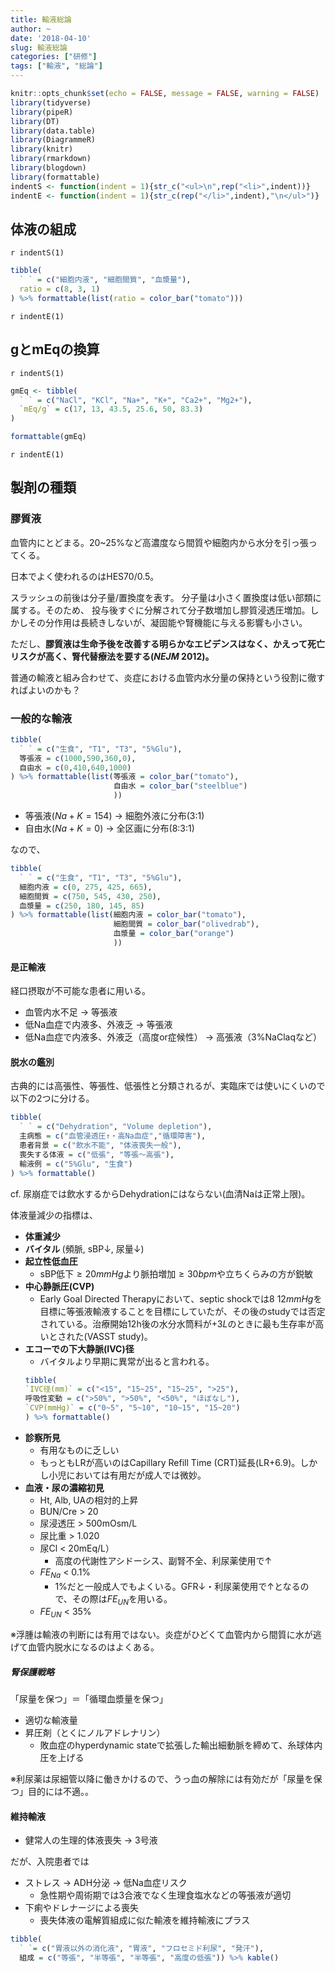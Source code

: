 ```yaml
---
title: 輸液総論
author: ~
date: '2018-04-10'
slug: 輸液総論
categories: ["研修"]
tags: ["輸液", "総論"]
---
```


```r
knitr::opts_chunk$set(echo = FALSE, message = FALSE, warning = FALSE)
library(tidyverse)
library(pipeR)
library(DT)
library(data.table)
library(DiagrammeR)
library(knitr)
library(rmarkdown)
library(blogdown)
library(formattable)
indentS <- function(indent = 1){str_c("<ul>\n",rep("<li>",indent))}
indentE <- function(indent = 1){str_c(rep("</li>",indent),"\n</ul>")}
```


## 体液の組成

`r indentS(1)`
```r
tibble(
  ` ` = c("細胞内液", "細胞間質", "血漿量"),
  ratio = c(8, 3, 1)
) %>% formattable(list(ratio = color_bar("tomato")))
```
`r indentE(1)`

## gとmEqの換算

`r indentS(1)`
```r
gmEq <- tibble(
  ` ` = c("NaCl", "KCl", "Na+", "K+", "Ca2+", "Mg2+"),
  `mEq/g` = c(17, 13, 43.5, 25.6, 50, 83.3)
)

formattable(gmEq)
```
`r indentE(1)`

## 製剤の種類

### 膠質液

血管内にとどまる。20~25%など高濃度なら間質や細胞内から水分を引っ張ってくる。

日本でよく使われるのはHES70/0.5。

スラッシュの前後は分子量/置換度を表す。
分子量は小さく置換度は低い部類に属する。そのため、
投与後すぐに分解されて分子数増加し膠質浸透圧増加。しかしその分作用は長続きしないが、凝固能や腎機能に与える影響も小さい。

ただし、**膠質液は生命予後を改善する明らかなエビデンスはなく、かえって死亡リスクが高く、腎代替療法を要する(*NEJM* 2012)。**

普通の輸液と組み合わせて、炎症における血管内水分量の保持という役割に徹すればよいのかも？


### 一般的な輸液

```r
tibble(
  ` ` = c("生食", "T1", "T3", "5%Glu"),
  等張液 = c(1000,590,360,0),
  自由水 = c(0,410,640,1000)
) %>% formattable(list(等張液 = color_bar("tomato"),
                       自由水 = color_bar("steelblue")
                       ))
```

* 等張液($Na + K = 154$) -> 細胞外液に分布(3:1)
* 自由水($Na + K = 0$) -> 全区画に分布(8:3:1)

なので、

```r
tibble(
  ` ` = c("生食", "T1", "T3", "5%Glu"),
  細胞内液 = c(0, 275, 425, 665),
  細胞間質 = c(750, 545, 430, 250),
  血漿量 = c(250, 180, 145, 85)
) %>% formattable(list(細胞内液 = color_bar("tomato"),
                       細胞間質 = color_bar("olivedrab"),
                       血漿量 = color_bar("orange")
                       ))
```

#### 是正輸液

経口摂取が不可能な患者に用いる。

* 血管内水不足 -> 等張液
* 低Na血症で内液多、外液乏 -> 等張液
* 低Na血症で内液多、外液乏（高度or症候性） -> 高張液（3%NaClaqなど）

#### 脱水の鑑別

古典的には高張性、等張性、低張性と分類されるが、実臨床では使いにくいので以下の2つに分ける。

```r
tibble(
  ` ` = c("Dehydration", "Volume depletion"),
  主病態 = c("血管浸透圧↑・高Na血症","循環障害"),
  患者背景 = c("飲水不能", "体液喪失一般"),
  喪失する体液 = c("低張", "等張〜高張"),
  輸液例 = c("5%Glu", "生食")
) %>% formattable()
```

cf. 尿崩症では飲水するからDehydrationにはならない(血清Naは正常上限)。

体液量減少の指標は、

* **体重減少**
* **バイタル **(頻脈, sBP↓, 尿量↓)
* **起立性低血圧**
    - sBP低下$\ge20mmHg$より脈拍増加$\ge30bpm$や立ちくらみの方が鋭敏
* **中心静脈圧(CVP)**
    - Early Goal Directed Therapyにおいて、septic shockでは$8~12mmHg$を目標に等張液輸液することを目標にしていたが、その後のstudyでは否定されている。治療開始12h後の水分水筒料が$+3L$のときに最も生存率が高いとされた(VASST study)。
* **エコーでの下大静脈(IVC)径**
    - バイタルより早期に異常が出ると言われる。
```r
tibble(
  `IVC径(mm)` = c("<15", "15~25", "15~25", ">25"),
  呼吸性変動 = c(">50%", ">50%", "<50%", "ほぼなし"),
  `CVP(mmHg)` = c("0~5", "5~10", "10~15", "15~20")
) %>% formattable()
```

* **診察所見**
    - 有用なものに乏しい
    - もっともLRが高いのはCapillary Refill Time (CRT)延長(LR$+6.9$)。しかし小児においては有用だが成人では微妙。
* **血液・尿の濃縮初見**
    - Ht, Alb, UAの相対的上昇
    - BUN/Cre > 20
    - 尿浸透圧 > 500mOsm/L
    - 尿比重 > 1.020
    - 尿Cl < 20mEq/L）
        - 高度の代謝性アシドーシス、副腎不全、利尿薬使用で↑
    - $FE_{Na}$ < 0.1% 
        - 1%だと一般成人でもよくいる。GFR↓・利尿薬使用で↑となるので、その際は$FE_{UN}$を用いる。
    - $FE_{UN}$ < 35%

※浮腫は輸液の判断には有用ではない。炎症がひどくて血管内から間質に水が逃げて血管内脱水になるのはよくある。

##### 腎保護戦略

「尿量を保つ」＝「循環血漿量を保つ」

* 適切な輸液量
* 昇圧剤（とくにノルアドレナリン）
    - 敗血症のhyperdynamic stateで拡張した輸出細動脈を締めて、糸球体内圧を上げる

※利尿薬は尿細管以降に働きかけるので、うっ血の解除には有効だが「尿量を保つ」目的には不適。。

#### 維持輸液

* 健常人の生理的体液喪失 -> 3号液

だが、入院患者では

* ストレス -> ADH分泌 -> 低Na血症リスク
    - 急性期や周術期では3合液でなく生理食塩水などの等張液が適切
* 下痢やドレナージによる喪失
    - 喪失体液の電解質組成に似た輸液を維持輸液にプラス
  
```r
tibble(
  ` `= c("胃液以外の消化液", "胃液", "フロセミド利尿", "発汗"),
  組成 = c("等張", "半等張", "半等張", "高度の低張")) %>% kable()
```

